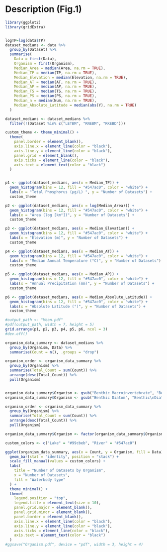 
# Description (Fig.1) 
```{r}
library(ggplot2)
library(gridExtra)


logTP=log(data$TP)
dataset_medians <- data %>%
  group_by(Dataset) %>%
  summarise(
    Data = first(Data),  
    Organism = first(Organism), 
    Median_Area = median(Area, na.rm = TRUE),
    Median_TP = median(TP, na.rm = TRUE),
    Median_Elevation = median(Elevation, na.rm = TRUE),
    Median_AT = median(AT, na.rm = TRUE),
    Median_AP = median(AP, na.rm = TRUE),
    Median_TS = median(TS, na.rm = TRUE),
    Median_PS = median(PS, na.rm = TRUE),
    Median_n = median(Num, na.rm = TRUE),
    Median_Absolute_Latitude = median(abs(Y), na.rm = TRUE)
  )

dataset_medians <- dataset_medians %>%
  filter(!(Dataset %in% c("LETBM", "RNEBM", "RKEBD")))

custom_theme <- theme_minimal() +
  theme(
    panel.border = element_blank(),         
    axis.line.x = element_line(color = "black"),  
    axis.line.y = element_line(color = "black"),  
    panel.grid = element_blank(),     
    axis.ticks = element_line(color = "black"),  
    axis.text = element_text(color = "black")     
  )


p1 <- ggplot(dataset_medians, aes(x = Median_TP)) +
  geom_histogram(bins = 12, fill = "#547ac0", color = "white") +
  labs(x = "Total Phosphorus (µg/L) ", y = "Number of Datasets") +
  custom_theme

p2 <- ggplot(dataset_medians, aes(x = log(Median_Area))) +
  geom_histogram(bins = 12, fill = "#547ac0", color = "white") +
  labs(x = "Area (log [km²])", y = "Number of Datasets") +
  custom_theme

p3 <- ggplot(dataset_medians, aes(x = Median_Elevation)) +
  geom_histogram(bins = 12, fill = "#547ac0", color = "white") +
  labs(x = "Elevation (m)", y = "Number of Datasets") +
  custom_theme

p4 <- ggplot(dataset_medians, aes(x = Median_AT)) +
  geom_histogram(bins = 12, fill = "#547ac0", color = "white") +
  labs(x = "Median Annual Temperature (°C)", y = "Number of Datasets") +
  custom_theme

p5 <- ggplot(dataset_medians, aes(x = Median_AP)) +
  geom_histogram(bins = 12, fill = "#547ac0", color = "white") +
  labs(x = "Annual Precipitation (mm)", y = "Number of Datasets") +
  custom_theme

p6 <- ggplot(dataset_medians, aes(x = Median_Absolute_Latitude)) +
  geom_histogram(bins = 12, fill = "#547ac0", color = "white") +
  labs(x = "Absolute Latitude (°)", y = "Number of Datasets") +
  custom_theme

#output_path <- "Mean.pdf"
#pdf(output_path, width = 7, height = 5)  
grid.arrange(p1, p2, p3, p4, p5, p6, ncol = 3) 
#dev.off()  

organism_data_summary <- dataset_medians %>%
  group_by(Organism, Data) %>%
  summarise(Count = n(), .groups = "drop")

organism_order <- organism_data_summary %>%
  group_by(Organism) %>%
  summarise(Total_Count = sum(Count)) %>%
  arrange(desc(Total_Count)) %>%
  pull(Organism)


organism_data_summary$Organism <- gsub("Benthic Macroinvertebrate", "Benthic\nMacroinvertebrate", organism_data_summary$Organism)
organism_data_summary$Organism <- gsub("Benthic Diatom", "Benthic\nDiatom", organism_data_summary$Organism)

organism_order <- organism_data_summary %>%
  group_by(Organism) %>%
  summarise(Total_Count = sum(Count)) %>%
  arrange(desc(Total_Count)) %>%
  pull(Organism)

organism_data_summary$Organism <- factor(organism_data_summary$Organism, levels = rev(organism_order))

custom_colors <- c("Lake" = "#99cbeb", "River" = "#547ac0")

ggplot(organism_data_summary, aes(x = Count, y = Organism, fill = Data)) +
  geom_bar(stat = "identity", position = "stack") +
  scale_fill_manual(values = custom_colors) + 
  labs(
    title = "Number of Datasets by Organism",
    x = "Number of Datasets",
    fill = "Waterbody type"
  ) +
  theme_minimal() +
  theme(
    legend.position = "top",                            
    legend.title = element_text(size = 10),          
    panel.grid.major = element_blank(),                
    panel.grid.minor = element_blank(),
    panel.border = element_blank(),                     
    axis.line.x = element_line(color = "black"),        
    axis.line.y = element_line(color = "black"),        
    axis.ticks = element_line(color = "black"),         
    axis.text = element_text(color = "black")         
  )
#ggsave("Organism.pdf", device = "pdf", width = 3, height = 4)
```
